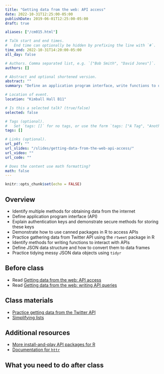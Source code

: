 ```yaml
---
title: "Getting data from the web: API access"
date: 2022-10-31T12:25:00-05:00
publishDate: 2019-06-01T12:25:00-05:00
draft: true

aliases: ["/cm015.html"]

# Talk start and end times.
#   End time can optionally be hidden by prefixing the line with `#`.
time_end: 2022-10-31T14:20:00-05:00
all_day: false

# Authors. Comma separated list, e.g. `["Bob Smith", "David Jones"]`.
authors: []

# Abstract and optional shortened version.
abstract: ""
summary: "Define an application program interface, write functions to query APIs, and practice tidying JSON objects."

# Location of event.
location: "Kimball Hall B11"

# Is this a selected talk? (true/false)
selected: false

# Tags (optional).
#   Set `tags: []` for no tags, or use the form `tags: ["A Tag", "Another Tag"]` for one or more tags.
tags: []

# Links (optional).
url_pdf: ""
url_slides: "/slides/getting-data-from-the-web-api-access/"
url_video: ""
url_code: ""

# Does the content use math formatting?
math: false
---
```


```r
knitr::opts_chunk$set(echo = FALSE)
```

## Overview

* Identify multiple methods for obtaining data from the internet
* Define application program interface (API)
* Explain authentication keys and demonstrate secure methods for storing these keys
* Demonstrate how to use canned packages in R to access APIs
* Practice gathering data from Twitter API using the `rtweet` package in R
* Identify methods for writing functions to interact with APIs
* Define JSON data structure and how to convert them to data frames
* Practice tidying messy JSON data objects using `tidyr`

## Before class

* Read [Getting data from the web: API access](/notes/application-program-interface/)
* Read [Getting data from the web: writing API queries](/notes/write-an-api-function/)

## Class materials

* [Practice getting data from the Twitter API](/notes/twitter-api-practice/)
* [Simplifying lists](/notes/simplify-nested-lists/)

## Additional resources

* [More install-and-play API packages for R](https://github.com/ropensci/webservices)
* [Documentation for `httr`](https://cran.r-project.org/web/packages/httr/)

## What you need to do after class
